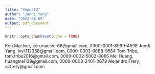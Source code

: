 ```yaml
---
title: "Report2"
author: "Jundi Yang"
date: "2022-08-09"
output: pdf_document
---
```


```r
knitr::opts_chunk$set(echo = TRUE)
```

Ken MacIver, ken.maciver68@gmail.com, 0000-0001-8999-4598 Jundi Yang, ivyli112358@gmail.com, 0000-0003-0888-9564 Tom Tribe, tom.tribe2016@gmail.com, 0000-0002-5002-8066 Mei Huang, huangmei139@gmail.com, 0000-0003-2401-0679 Alejandro Frery, acfrery@gmail.com